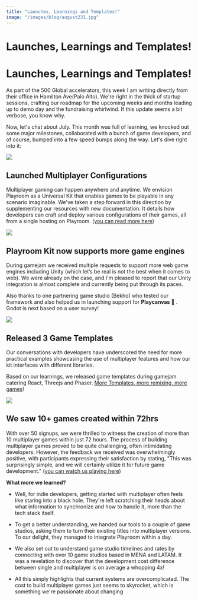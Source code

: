 ```yaml
---
title: "Launches, Learnings and Templates!"
image: "/images/blog/august231.jpg"
---
```



# Launches, Learnings and Templates!

<AuthorBio author="tabish" date="August 01 2023" />

# Launches, Learnings and Templates!
As part of the 500 Global accelerators, this week I am writing directly from their office in Hamilton Ave(Palo Alto). We're right in the thick of startup sessions, crafting our roadmap for the upcoming weeks and months leading up to demo day and the fundraising whirlwind. If this update seems a bit verbose, you know why.

Now, let's chat about July. This month was full of learning, we knocked out some major milestones, collaborated with a bunch of game developers, and of course, bumped into a few speed bumps along the way. Let's dive right into it:

![](/images/blog/august231.jpg)

## Launched Multiplayer Configurations

Multiplayer gaming can happen anywhere and anytime. We envision Playroom as a Universal Kit that enables games to be playable in any scenario imaginable. We've taken a step forward in this direction by supplementing our resources with new documentation. It details how developers can craft and deploy various configurations of their games, all from a single hosting on Playroom. ([you can read more here](https://docs.joinplayroom.com/typesofgames))

![](/images/blog/august232.jpg)

## Playroom Kit now supports more game engines

During gamejam we received multiple requests to support more web game engines including Unity (which let’s be real is not the best when it comes to web). We were already on the case, and I'm pleased to report that our Unity integration is almost complete and currently being put through its paces.

Also thanks to one partnering game studio (Bekho) who tested our framework and also helped us in launching support for **Playcanvas 🥳** . Godot is next based on a user survey!

![](/images/blog/august233.jpg)

## Released 3 Game Templates

Our conversations with developers have underscored the need for more practical examples showcasing the use of multiplayer features and how our kit interfaces with different libraries.

Based on our learnings, we released game templates during gamejam catering React, Threejs and Phaser. [More Templates, more remixing, more games](https://docs.joinplayroom.com/templates)!

![](/images/blog/august234.gif)

## We saw 10+ games created within 72hrs

With over 50 signups, we were thrilled to witness the creation of more than 10 multiplayer games within just 72 hours. The process of building multiplayer games proved to be quite challenging, often intimidating developers. However, the feedback we received was overwhelmingly positive, with participants expressing their satisfaction by stating, "This was surprisingly simple, and we will certainly utilize it for future game development." ([you can watch us playing here](https://www.youtube.com/watch?v=HRkjK8eg9QM&t=2311s&ab_channel=PlayroomGames))

**What more we learned?**

*   Well, for indie developers, getting started with multiplayer often feels like staring into a black hole. They're left scratching their heads about what information to synchronize and how to handle it, more than the tech stack itself.
    
*   To get a better understanding, we handed our tools to a couple of game studios, asking them to turn their existing titles into multiplayer versions. To our delight, they managed to integrate Playroom within a day.
    
*   We also set out to understand game studio timelines and rates by connecting with over 10 game studios based in MENA and LATAM. It was a revelation to discover that the development cost difference between single and multiplayer is on average a whopping 4x!
    
*   All this simply highlights that current systems are overcomplicated. The cost to build multiplayer games just seems to skyrocket, which is something we're passionate about changing